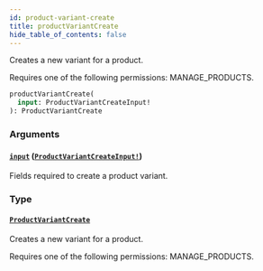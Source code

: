 ```yaml
---
id: product-variant-create
title: productVariantCreate
hide_table_of_contents: false
---
```


Creates a new variant for a product.

Requires one of the following permissions: MANAGE_PRODUCTS.

```graphql
productVariantCreate(
  input: ProductVariantCreateInput!
): ProductVariantCreate
```

### Arguments

#### [`input`](#) ([`ProductVariantCreateInput!`](../../../developer/api-reference/inputs/product-variant-create-input))

Fields required to create a product variant.

### Type

#### [`ProductVariantCreate`](../../../developer/api-reference/objects/product-variant-create)

Creates a new variant for a product.

Requires one of the following permissions: MANAGE_PRODUCTS.
